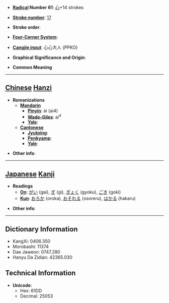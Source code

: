 * '''[[Wiktionary:Chinese radical index| Radical]] Number 61''': [[Wiktionary:Chinese radical index 心|心]]+14 strokes

* '''[[Wiktionary:Chinese total strokes index|Stroke number]]''': [[Wiktionary:Chinese total strokes index 17|17]]

* '''Stroke order''': 

* '''[[Wiktionary:Chinese four corner index|Four-Corner System]]''': 

* '''[[Wiktionary:Chinese Cangjie index|Cangjie input]]''': 心心大人 (PPKO)

* '''Graphical Significance and Origin''': 

* '''Common Meaning'''

----

== [[Chinese]] [[Hanzi]] ==

* '''Romanizations'''
** '''[[Mandarin]]'''
*** '''[[Pinyin]]''': ài (ai4)
*** '''[[Wade-Giles]]''': ai<sup>4</sup>
*** '''[[Yale]]''': 
** '''[[Cantonese]]'''
*** '''[[Jyutping]]''':
*** '''[[Penkyamp]]''': 
*** '''[[Yale]]''': 

* '''Other info''': 

----

== [[Japanese]] [[Kanji]] ==

* '''Readings'''
** '''[[On]]''': [[がい]] (gai), [[ぎ]] (gi), [[ぎょく]] (gyoku), [[ごき]] (goki)
** '''[[Kun]]''': [[おろか]] (oroka), [[おそれる]] (osoreru), [[はかる]] (hakaru)

* '''Other info''':  

----

== Dictionary Information ==

* KangXi: 0406.350
* Morobashi: 11374
* Dae Jaweon: 0747.280
* Hanyu Da Zidian: 42365.030

== Technical Information ==

* '''Unicode''':
** Hex: 61DD
** Decimal: 25053